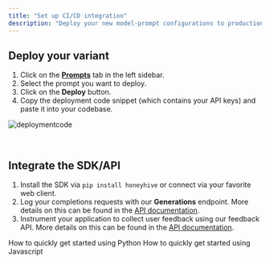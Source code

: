 ```yaml
---
title: "Set up CI/CD integration"
description: "Deploy your new model-prompt configurations to production using the proxy implementation (optional)."
---
```


## Deploy your variant

1. Click on the [**Prompts**](https://app.honeyhive.ai/prompts) tab in the left sidebar.
2. Select the prompt you want to deploy.
3. Click on the **Deploy** button.
4. Copy the deployment code snippet (which contains your API keys) and paste it into your codebase.

![deploymentcode](/images/deploymentcode.png)

<br />

## Integrate the SDK/API

1. Install the SDK via `pip install honeyhive` or connect via your favorite web client.
2. Log your completions requests with our **Generations** endpoint. More details on this can be found in the [API documentation](/api-reference/generations).
3. Instrument your application to collect user feedback using our feedback API. More details on this can be found in the [API documentation](/api-reference/feedback).

<CardGroup>
  <Card title="Python Quickstart" icon="rectangle-terminal" href="/quickstart/completions">
    How to quickly get started using Python
  </Card>
  <Card title="Javascript Quickstart" icon="rectangle-terminal" href="/js-quickstart">
    How to quickly get started using Javascript
  </Card>
</CardGroup>
